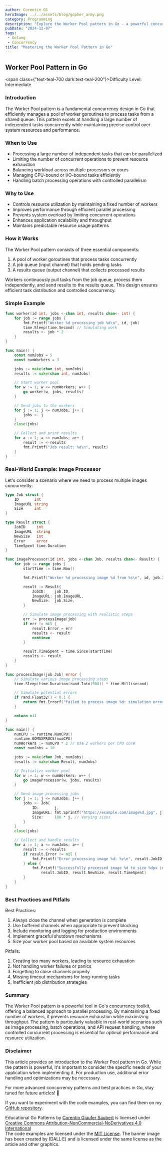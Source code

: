 ```yaml
---
author: Corentin GS
heroImage: ../../assets/blog/gopher_army.png
category: Programming
description: "Explore the Worker Pool pattern in Go - a powerful concurrency pattern for processing multiple tasks efficiently. Learn when and how to use it effectively in your Go projects."
pubDate: "2024-12-07"
tags:
 - Golang
 - Concurrency
title: "Mastering the Worker Pool Pattern in Go"
---
```



## Worker Pool Pattern in Go

<span class={"text-teal-700 dark:text-teal-200"}>Difficulty Level: Intermediate</span>

### Introduction

The Worker Pool pattern is a fundamental concurrency design in Go that efficiently manages a pool of worker goroutines to process tasks from a shared queue. This pattern excels at handling a large number of independent tasks concurrently while maintaining precise control over system resources and performance.

### When to Use

- Processing a large number of independent tasks that can be parallelized
- Limiting the number of concurrent operations to prevent resource exhaustion
- Balancing workload across multiple processors or cores
- Managing CPU-bound or I/O-bound tasks efficiently
- Handling batch processing operations with controlled parallelism

### Why to Use

- Controls resource utilization by maintaining a fixed number of workers
- Improves performance through efficient parallel processing
- Prevents system overload by limiting concurrent operations
- Enhances application scalability and throughput
- Maintains predictable resource usage patterns

### How it Works

The Worker Pool pattern consists of three essential components:
1. A pool of worker goroutines that process tasks concurrently
2. A job queue (input channel) that holds pending tasks
3. A results queue (output channel) that collects processed results

Workers continuously pull tasks from the job queue, process them independently, and send results to the results queue. This design ensures efficient task distribution and controlled concurrency.

### Simple Example

```go
func worker(id int, jobs <-chan int, results chan<- int) {
    for job := range jobs {
        fmt.Printf("Worker %d processing job %d\n", id, job)
        time.Sleep(time.Second) // Simulating work
        results <- job * 2
    }
}

func main() {
    const numJobs = 5
    const numWorkers = 3

    jobs := make(chan int, numJobs)
    results := make(chan int, numJobs)

    // Start worker pool
    for w := 1; w <= numWorkers; w++ {
        go worker(w, jobs, results)
    }

    // Send jobs to the workers
    for j := 1; j <= numJobs; j++ {
        jobs <- j
    }
    close(jobs)

    // Collect and print results
    for a := 1; a <= numJobs; a++ {
        result := <-results
        fmt.Printf("Job result: %d\n", result)
    }
}
```

### Real-World Example: Image Processor

Let's consider a scenario where we need to process multiple images concurrently:

```go
type Job struct {
    ID       int
    ImageURL string
    Size     int
}

type Result struct {
    JobID     int
    ImageURL  string
    NewSize   int
    Error     error
    TimeSpent time.Duration
}

func imageProcessor(id int, jobs <-chan Job, results chan<- Result) {
    for job := range jobs {
        startTime := time.Now()

        fmt.Printf("Worker %d processing image %d from %s\n", id, job.ID, job.ImageURL)

        result := Result{
            JobID:    job.ID,
            ImageURL: job.ImageURL,
            NewSize:  job.Size,
        }

        // Simulate image processing with realistic steps
        err := processImage(job)
        if err != nil {
            result.Error = err
            results <- result
            continue
        }

        result.TimeSpent = time.Since(startTime)
        results <- result
    }
}

func processImage(job Job) error {
    // Simulate various image processing steps
    time.Sleep(time.Duration(rand.Intn(500)) * time.Millisecond)

    // Simulate potential errors
    if rand.Float32() < 0.1 {
        return fmt.Errorf("failed to process image %d: simulation error", job.ID)
    }

    return nil
}

func main() {
    numCPU := runtime.NumCPU()
    runtime.GOMAXPROCS(numCPU)
    numWorkers := numCPU * 2 // Use 2 workers per CPU core
    const numJobs = 10

    jobs := make(chan Job, numJobs)
    results := make(chan Result, numJobs)

    // Initialize worker pool
    for w := 1; w <= numWorkers; w++ {
        go imageProcessor(w, jobs, results)
    }

    // Send image processing jobs
    for j := 1; j <= numJobs; j++ {
        jobs <- Job{
            ID:       j,
            ImageURL: fmt.Sprintf("https://example.com/image%d.jpg", j),
            Size:     100 * j, // Varying sizes
        }
    }
    close(jobs)

    // Collect and handle results
    for a := 1; a <= numJobs; a++ {
        result := <-results
        if result.Error != nil {
            fmt.Printf("Error processing image %d: %v\n", result.JobID, result.Error)
        } else {
            fmt.Printf("Successfully processed image %d to size %dpx in %v\n",
                result.JobID, result.NewSize, result.TimeSpent)
        }
    }
}
```

### Best Practices and Pitfalls

Best Practices:
1. Always close the channel when generation is complete
2. Use buffered channels when appropriate to prevent blocking
3. Include monitoring and logging for production environments
4. Implement graceful shutdown mechanisms
5. Size your worker pool based on available system resources

Pitfalls:
1. Creating too many workers, leading to resource exhaustion
2. Not handling worker failures or panics
3. Forgetting to close channels properly
4. Missing timeout mechanisms for long-running tasks
5. Inefficient job distribution strategies

### Summary

The Worker Pool pattern is a powerful tool in Go's concurrency toolkit, offering a balanced approach to parallel processing. By maintaining a fixed number of workers, it prevents resource exhaustion while maximizing throughput. The pattern is particularly valuable in real-world scenarios such as image processing, batch operations, and API request handling, where controlled concurrent processing is essential for optimal performance and resource utilization.

### Disclaimer

This article provides an introduction to the Worker Pool pattern in Go. While the pattern is powerful, it's important to consider the specific needs of your application when implementing it. For production use, additional error handling and optimizations may be necessary.

For more advanced concurrency patterns and best practices in Go, stay tuned for future articles! 🚀

If you want to experiment with the code examples, you can find them on my [GitHub repository](https://github.com/CorentinGS/golang-articles).

<div class={"text-sm text-zinc-800 dark:text-zinc-200"}>
	<span property="dct:title">Educational Go Patterns </span> by <a rel="cc:attributionURL dct:creator" property="cc:attributionName" href="https://corentings.dev">Corentin Giaufer Saubert</a>
	is licensed under <a href="https://creativecommons.org/licenses/by-nc-nd/4.0/?ref=chooser-v1" target="_blank" rel="license noopener noreferrer">Creative Commons Attribution-NonCommercial-NoDerivatives 4.0 International</a><br/>
	The code examples are licensed under the <a href="https://opensource.org/licenses/MIT" target="_blank" rel="license noopener noreferrer">MIT License</a>.
	The banner image has been created by (DALL·E) and is licensed under the same license as the article and other graphics.<br/>
</div>